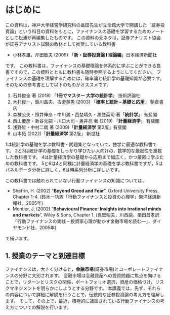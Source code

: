 # はじめに

この資料は，神戸大学経営学研究科の畠田先生が立命館大学で開講した「証券投資論」という科目の資料をもとに，ファイナンスの基礎を学習するためのノートとして松浦が再編集したものです。
この資料の元ネタは，<span class="markp">証券アナリスト協会が証券アナリスト試験の教材として推奨している教科書</span>

- 小林孝雄，芹田敏夫 (2009) 「**新・証券投資論 I 理論編**」日本経済新聞社

です。
この教科書は，ファイナンスの基礎理論を体系的に学ぶことができる良書ですので，この資料とともに教科書も随時参照するようにしてください。
ファイナンスの基礎を理解するためには，確率論と統計学の基礎知識が必要です。そのための参考書として以下のものがオススメです。

1. 石井俊全 著 (2018) 「**1冊でマスター 大学の統計学**」 技術評論社
2. 木村俊一，鈴川晶夫，古澄英男 (2003) 「**確率と統計 -- 基礎と応用**」 朝倉書店
3. 森棟公夫・照井伸彦・中川満・西埜晴久・黒住英司 著「**統計学**」 有斐閣
4. 西山慶彦・新谷元嗣・川口大司・奥井亮 著 (2019) 「**計量経済学**」 有斐閣
5. 浅野皙・中村二朗 著 (2009)「**計量経済学** 第2版」有斐閣
6. 山本拓 (2022)「**計量経済学** 第2版」 新世社

1は統計学の基礎を学ぶ教科書・問題集となっていて，独学に最適な教科書です。
2と3は統計学の基礎をしっかり学びたい人向けの，数学的な厳密性を重視した教科書です。
4は計量経済学の基礎から応用まで幅広く，かつ厳密に学ぶための教科書です。
5と6は4と同様に計量経済学の基礎を学ぶ教科書ですが，5はパネルデータ分析に詳しく，6は時系列分析に詳しいです。


この教科書では触れられていない行動ファイナンスの知識については，

- Shefrin, H. (2002) "**Beyond Greed and Fear**", Oxford University Press, Chapter 1-4. (鈴木一功訳「行動ファイナンスと投資の心理学」東洋経済新報社，2005年)
- Montier, J, (2002) "**Behavioural Finance: Insights into irrational minds and markets**", Wiley & Sons, Chapter 1. (真壁昭夫，川西諭、栗田昌孝訳「行動ファイナンスの実践 -- 投資家心理が動かす金融市場を読む---」，ダイヤモンド社，2005年)

で補います。

## 1. 授業のテーマと到達目標

ファイナンスは，大きく分けると，**金融市場**(証券市場)とコーポレートファイナンスの分野に大別されます。
金融市場は金融資産への投資問題に焦点を向けることで，リターンとリスクの関係，ポートフォリオ選択，資産の価格づけ，リスクマネジメントを明らかにしようとする分野です。
本講義では，先ず，それらの内容について詳細に解説を行うことで，伝統的な証券投資論の考え方を理解します。
そして，その上で，最近，積極的に議論されている行動ファイナンスの考え方についての解説を行います。
